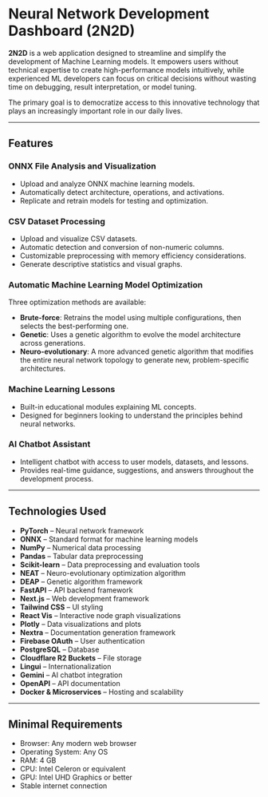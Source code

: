 # Neural Network Development Dashboard (2N2D)

**2N2D** is a web application designed to streamline and simplify the development of Machine Learning models. It empowers users without technical expertise to create high-performance models intuitively, while experienced ML developers can focus on critical decisions without wasting time on debugging, result interpretation, or model tuning.

The primary goal is to democratize access to this innovative technology that plays an increasingly important role in our daily lives.

---

## Features

### ONNX File Analysis and Visualization
- Upload and analyze ONNX machine learning models.
- Automatically detect architecture, operations, and activations.
- Replicate and retrain models for testing and optimization.

### CSV Dataset Processing
- Upload and visualize CSV datasets.
- Automatic detection and conversion of non-numeric columns.
- Customizable preprocessing with memory efficiency considerations.
- Generate descriptive statistics and visual graphs.

### Automatic Machine Learning Model Optimization
Three optimization methods are available:

- **Brute-force**: Retrains the model using multiple configurations, then selects the best-performing one.
- **Genetic**: Uses a genetic algorithm to evolve the model architecture across generations.
- **Neuro-evolutionary**: A more advanced genetic algorithm that modifies the entire neural network topology to generate new, problem-specific architectures.

### Machine Learning Lessons
- Built-in educational modules explaining ML concepts.
- Designed for beginners looking to understand the principles behind neural networks.

### AI Chatbot Assistant
- Intelligent chatbot with access to user models, datasets, and lessons.
- Provides real-time guidance, suggestions, and answers throughout the development process.

---

## Technologies Used

- **PyTorch** – Neural network framework
- **ONNX** – Standard format for machine learning models
- **NumPy** – Numerical data processing
- **Pandas** – Tabular data preprocessing
- **Scikit-learn** – Data preprocessing and evaluation tools
- **NEAT** – Neuro-evolutionary optimization algorithm
- **DEAP** – Genetic algorithm framework
- **FastAPI** – API backend framework
- **Next.js** – Web development framework
- **Tailwind CSS** – UI styling
- **React Vis** – Interactive node graph visualizations
- **Plotly** – Data visualizations and plots
- **Nextra** – Documentation generation framework
- **Firebase OAuth** – User authentication
- **PostgreSQL** – Database
- **Cloudflare R2 Buckets** – File storage
- **Lingui** – Internationalization
- **Gemini** – AI chatbot integration
- **OpenAPI** – API documentation
- **Docker & Microservices** – Hosting and scalability

---

## Minimal Requirements

- Browser: Any modern web browser
- Operating System: Any OS
- RAM: 4 GB
- CPU: Intel Celeron or equivalent
- GPU: Intel UHD Graphics or better
- Stable internet connection

